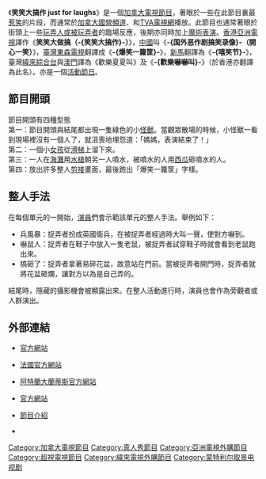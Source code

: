 {{noteTA
|G1=Show
|G2=Movie
|1=zh-hk:笑笑大搞作; zh-tw:爆笑一籮筐; zh-cn:国外恶作剧搞笑录像; zh-hans:嘻笑节; zh-mo:歡樂嚇嚇叫 
}}
{{Infobox television
| original_name                     = ''Just for Laughs Gags''
| image                    =
| caption                  = 2017年起採用的開場動畫
| alt_name                 = Just for Laughs
| genre                    = [[喜劇|喜劇]]
| creator                  = Pierre Girard<br>Jacques Chevalier
| writer                   = 
| director                 = 
| creative_director        = 
| developer                = 
| presenter                = 
| starring                 = 
| voices                   = 
| narrated                 = 
| theme_music_composer     = 
| opentheme                = 
| endtheme                 = 
| composer                 = 
| country                  = [[加拿大|加拿大]]
| language                 = 無對白<br> [[法語|法語]]<br> [[英語|英語]]<br> [[華語|國語]] (台灣配音版本)
| num_seasons              = 20
| num_episodes             = 3000+
| list_episodes            = 
| executive_producer       = 
| producer                 = [[Just_for_Laughs|Just for Laughs]]
| editor                   = 
| location                 = [[加拿大|加拿大]]<small>([[魁北克|魁北克]]、[[蒙特婁|蒙特婁]]、[[溫哥華|溫哥華]])</small>
| cinematography           = 
| camera                   = 
| runtime                  = 15分鐘
| channel                  = [[TVA電視網|TVA]]<br>[[加拿大國營頻道|CBC Television]]<br>{{tsl|en|CTV Comedy Channel|The Comedy Network}}<br>{{tsl|en|TVOntario}} (加拿大)
| picture_format           = 
| audio_format             = 
| first_run                = 
| first_aired              = {{start date|df=yes|2000|12|26}}
| last_aired               = 至今
| preceded_by              = 
| followed_by              = 
| related                  = ''[[Just_for_Laughs|Just for Laughs]]''<br>''{{tsl|en|Candid Camera}}''
| website                  = http://gags.justforlaughs.com/
| production_website       = 
}}
《'''笑笑大搞作 just for laughs'''》是一個[[加拿大|加拿大]][[電視節目|電視節目]]，著眼於一些在此節目裏最[[幽默|惹笑]]的片段，而通常於[[加拿大國營頻道|加拿大國營頻道]]、{{tsl|en|CTV Comedy Channel}}和[[TVA電視網|TVA電視網]]播放。此節目也通常著眼於街頭上一些[[惡作劇|玩弄人或被玩弄者]]的臨場反應，後期亦同時加上[[魔術|魔術表演]]。[[香港|香港]][[亞洲電視|亞洲電視]]譯作《'''笑笑大做搞（-{笑笑大搞作}-）'''》，[[中國|中國]]叫《'''-{国外恶作剧搞笑录像}-（開心一笑）'''》，[[臺灣|臺灣]][[東森電視|東森電視]]翻譯成《'''-{爆笑一籮筐}-'''》，[[新加坡|新]][[馬來西亞|馬]]翻譯為《'''-{嘻笑节}-'''》，臺灣[[緯來綜合台|緯來綜合台]]與[[澳門|澳門]]譯為《歡樂夏夏叫》及《'''-{歡樂嚇嚇叫}-'''》（{{link-en|Lifetime|Lifetime (TV network)}}於香港亦翻譯為此名）。亦是一個[[Just_for_Laughs|活動節日]]。

==節目開頭==
節目開頭有四種型態<br />
第一：節目開頭與結尾都出現一隻綠色的小[[怪獸|怪獸]]。當觀眾散場的時候，小怪獸一看到現場裡沒有一個人了，就沮喪地埋怨道：「媽媽，表演結束了！」<br />
第二：一個小[[女孩|女孩]]從[[滑梯|滑梯]]上溜下來。<br />
第三：一人在[[海灘|海灘]]用[[水槍|水槍]]朝另一人噴水，被噴水的人用[[西瓜|西瓜]]砸噴水的人。<br />
第四：放出許多整人[[剪接|剪接]]畫面，最後跑出「爆笑一籮筐」字樣。

==整人手法==
在每個單元的一開始，[[演員|演員]]們會示範該單元的整人手法。舉例如下：
*兵風暴：捉弄者扮成英國衛兵，在被捉弄者經過時大叫一聲，使對方嚇到。
*嚇鼠人：捉弄者在鞋子中放入一隻老鼠，被捉弄者試穿鞋子時就會看到老鼠跑出來。
*搞砸了：捉弄者拿著易碎花盆，故意站在門前。當被捉弄者開門時，捉弄者就將花盆砸爛，讓對方以為是自己弄的。
結尾時，隱藏的攝影機會被顯露出來。在整人活動進行時，演員也會作為旁觀者或人群演出。

==外部連結==
* {{法語}} [http://www.hahaha.com/ 官方網站]
* {{法語}} [http://www.juste-pour-rire.fr/ 法國官方網站]{{Dead link|date=2018年9月 |bot=InternetArchiveBot |fix-attempted=yes }}
* {{法語}} [http://www.justepourrire-nantes.fr/ 阿特蘭大蘭蒂斯官方網站]
* {{英語}} [http://www.hahaha.com/en 官方網站]
* {{正體中文}} [https://www.porticomedia.com/channelC/program/71013 節目介紹]
* {{英語}} {{YouTube|channel=UCpsSadsgX_Qk9i6i_bJoUwQ}}


[[Category:加拿大電視節目|Category:加拿大電視節目]]
[[Category:真人秀節目|Category:真人秀節目]]
[[Category:亞洲電視外購節目|Category:亞洲電視外購節目]]
[[Category:超視電視節目|Category:超視電視節目]]
[[Category:緯來電視外購節目|Category:緯來電視外購節目]]
[[Category:蒙特利尔取景电视剧|Category:蒙特利尔取景电视剧]]